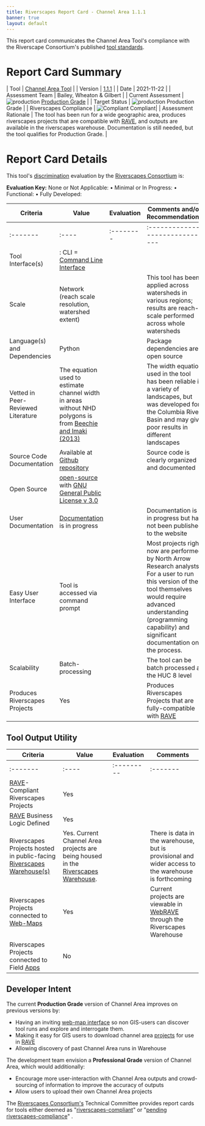 ```yaml
---
title: Riverscapes Report Card - Channel Area 1.1.1
banner: true
layout: default
---
```


This report card communicates the Channel Area Tool's compliance with the Riverscape Consortium's published [tool standards](https://riverscapes.net/Tools).

# Report Card Summary

| Tool | [Channel Area Tool](https://tools.riverscapes.net/channel) |
| Version | [1.1.1](https://github.com/Riverscapes/riverscapes-tools/tree/master/packages/channel) |
| Date | 2021-11-22 |
| Assessment Team | Bailey, Wheaton & Gilbert |
| Current Assessment | ![production](https://raw.githubusercontent.com/Riverscapes/riverscapes-website/master/assets/images/tools/grade/TRL_5_32p.png) [Production Grade](https://riverscapes.net/Tools/#tool-grade) |
| Target Status | ![production](https://raw.githubusercontent.com/Riverscapes/riverscapes-website/master/assets/images/tools/grade/TRL_6_32p.png) Production Grade |
| Riverscapes Compliance | ![Compliant](https://riverscapes.net/assets/images/rc/RiverscapesCompliant_24.png) Compliant|
| Assessment Rationale | The tool has been run for a wide geographic area, produces riverscapes projects that are compatible with [RAVE](https://rave.riverscapes.net), and outputs are available in the riverscapes warehouse. Documentation is still needed, but the tool qualifies for Production Grade. |


# Report Card Details

This tool's [discrimination](https://riverscapes.net/Tools/#model-discrimination) evaluation by the [Riverscapes Consortium](https://riverscapes.net) is:

**Evaluation Key:**
None or Not Applicable: <i class="fa fa-battery-empty" aria-hidden="true"></i> •
Minimal or In Progress: <i class="fa fa-battery-quarter" aria-hidden="true"></i> •
Functional: <i class="fa fa-battery-half" aria-hidden="true"></i> •
Fully Developed: <i class="fa fa-battery-full" aria-hidden="true"></i>  

| Criteria | Value | Evaluation | Comments and/or Recommendations |
|----------|-------|------------|---------------------------------|
| :------- | :---- | :--------  | :------------------------------ |
| Tool Interface(s) | <i class="fa fa-terminal" aria-hidden="true"></i> : CLI = [Command Line Interface](https://en.wikipedia.org/wiki/Command-line_interface) | <i class="fa fa-battery-full" aria-hidden="true"></i> |  |
| Scale | Network (reach scale resolution, watershed extent) | <i class="fa fa-battery-full" aria-hidden="true"></i> | This tool has been applied across watersheds in various regions; results are reach-scale performed across whole watersheds |
| Language(s) and Dependencies | Python | <i class="fa fa-battery-full" aria-hidden="true"></i> | Package dependencies are open source |
| Vetted in Peer-Reviewed Literature | The equation used to estimate channel width in areas without NHD polygons is from  [Beechie and Imaki (2013)](https://agupubs.onlinelibrary.wiley.com/doi/full/10.1002/2013WR013629) | <i class="fa fa-battery-half" aria-hidden="true"></i> | The width equation used in the tool has been reliable in a variety of landscapes, but was developed for the Columbia River Basin and may give poor results in different landscapes |
| Source Code Documentation | Available at [Github repository](https://github.com/Riverscapes/riverscaps-tools/channel) <i class="fa fa-github" aria-hidden="true"></i> | <i class="fa fa-battery-full" aria-hidden="true"></i> | Source code is clearly organized and documented |
| Open Source | [open-source](https://github.com/Riverscapes/riverscaps-tools/channel) <i class="fa fa-github" aria-hidden="true"></i> with [GNU General Public License v 3.0](https://github.com/Riverscapes/riverscapes-tools/blob/master/LICENSE) | <i class="fa fa-battery-full" aria-hidden="true"></i> | |
| User Documentation | [Documentation](http://tools.riverscapes.net/channel/) is in progress | <i class="fa fa-battery-quarter" aria-hidden="true"></i> | Documentation is in progress but has not been published to the website |
| Easy User Interface | Tool is accessed via command prompt | <i class="fa fa-battery-quarter" aria-hidden="true"></i> | Most projects right now are performed by North Arrow Research analysts. For a user to run this version of the tool themselves would require advanced understanding (programming capability) and significant documentation on the process. |
| Scalability | Batch-processing | <i class="fa fa-battery-full" aria-hidden="true"></i> | The tool can be batch processed at the HUC 8 level |
| Produces Riverscapes Projects | Yes | <i class="fa fa-battery-full" aria-hidden="true"></i> | Produces Riverscapes Projects that are fully-compatible with [RAVE](https://rave.riverscapes.net) |

## Tool Output Utility

| Criteria | Value | Evaluation | Comments |
|----------|-------|------------|----------|
| :------- | :---- | :--------- | :------- |
| [RAVE](https://rave.riverscapes.net)- Compliant Riverscapes Projects | Yes | <i class="fa fa-battery-full" aria-hidden="true"></i> | |
| [RAVE](https://rave.riverscapes.net) Business Logic Defined | Yes | <i class="fa fa-battery-full" aria-hidden="true"></i> |  |
| Riverscapes Projects hosted in public-facing [Riverscapes Warehouse(s)](https://riverscapes.net/Data_Warehouses/#warehouse-explorer-concept) | Yes. Current Channel Area projects are being housed in the [Riverscapes Warehouse](https://data.riverscapes.net). | <i class="fa fa-battery-half" aria-hidden="true"></i> | There is data in the warehouse, but is provisional and wider access to the warehouse is forthcoming |
| Riverscapes Projects connected to [Web-Maps](https://riverscapes.net/Data_Warehouses#web-maps) <i class="fa fa-map-o" aria-hidden="true"></i> | Yes | <i class="fa fa-battery-full" aria-hidden="true"></i> | Current projects are viewable in [WebRAVE](https://rave.riverscapes.net/Download/install_webrave.html) through the Riverscapes Warehouse |
| Riverscapes Projects connected to Field [Apps](https://riverscapes.net//Data_Warehouses#apps---pwas) | No | <i class="fa fa-battery-empty" aria-hidden="true"></i> |  |

## Developer Intent
The current **Production Grade** version of Channel Area improves on previous versions by:
- Having an inviting [web-map interface](https://riverscapes.net/Data_Warehouses/#web-maps) so non GIS-users can discover tool runs and explore and interrogate them.
- Making it easy for GIS users to download channel area [projects](https://riverscapes.net/Tools/Technical_Reference/Documentation_Standards/Riverscapes_Projects/) for use in [RAVE](https://rave.riverscapes.net) 
- Allowing discovery of past Channel Area runs in Warehouse

The development team envision a **Professional Grade** version of Channel Area, which would additionally:
- Encourage more user-interaction with Channel Area outputs and crowd-sourcing of information to improve the accuracy of outputs
- Allow users to upload their own Channel Area projects

<a href="https://riverscapes.net"></a>
The [Riverscapes Consortium's](https://riverscapes.net) Technical Committee provides report cards for tools either deemed as "[riverscapes-compliant](https://riverscapes.net/Tools/#riverscapes-compliant)"  or "[pending riverscapes-compliance](https://riverscapes.net/Tools/#tools-pending-riverscapes-compliance)" .
